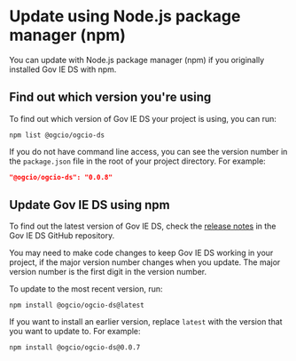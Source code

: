 
<Meta title="Docs/Update with npm" />

# Update using Node.js package manager (npm)

You can update with Node.js package manager (npm) if you <Link href='?path=/docs/docs-install-with-npm--docs'>originally installed Gov IE DS with npm</Link>.

## Find out which version you're using

To find out which version of Gov IE DS your project is using, you can run:

```
npm list @ogcio/ogcio-ds
```

If you do not have command line access, you can see the version number in the `package.json` file in the root of your project directory. For example:

```json
"@ogcio/ogcio-ds": "0.0.8"
```

## Update Gov IE DS using npm

To find out the latest version of Gov IE DS, check the [release notes](https://github.com/ogcio/ogcio-ds/releases) in the Gov IE DS GitHub repository.

You may need to make code changes to keep Gov IE DS working in your project, if the major version number changes when you update. The major version number is the first digit in the version number.

To update to the most recent version, run:

```
npm install @ogcio/ogcio-ds@latest
```

If you want to install an earlier version, replace `latest` with the version that you want to update to. For example:

```
npm install @ogcio/ogcio-ds@0.0.7
```
